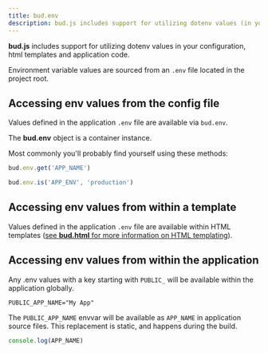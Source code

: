 ```yaml
---
title: bud.env
description: bud.js includes support for utilizing dotenv values (in your config, templates and the client).
---
```


**bud.js** includes support for utilizing dotenv values in your configuration, html templates and application code.

Environment variable values are sourced from an `.env` file located in the project root.

## Accessing env values from the config file

Values defined in the application `.env` file are available via `bud.env`.

The **bud.env** object is a container instance.

Most commonly you'll probably find yourself using these methods:

```js title=bud.config.js
bud.env.get('APP_NAME')
```

```js title=bud.config.js
bud.env.is('APP_ENV', 'production')
```

## Accessing env values from within a template

Values defined in the application `.env` file are available within HTML templates ([see **bud.html** for more information on HTML templating](/reference/bud.html)).

## Accessing env values from within the application

Any .env values with a key starting with `PUBLIC_` will be available within the application globally.

```env title='.env'
PUBLIC_APP_NAME="My App"
```

The `PUBLIC_APP_NAME` envvar will be available as `APP_NAME` in application source files. This replacement is static, and happens during the build.

```js title=bud.config.js
console.log(APP_NAME)
```
